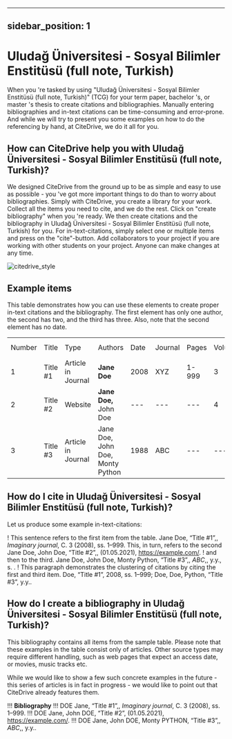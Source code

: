
---
sidebar_position: 1
---

# Uludağ Üniversitesi - Sosyal Bilimler Enstitüsü (full note, Turkish)

When you 're tasked by using "Uludağ Üniversitesi - Sosyal Bilimler Enstitüsü (full note, Turkish)" (TCG) for your term paper, bachelor 's, or master 's thesis to create citations and bibliographies.
Manually entering bibliographies and in-text citations can be time-consuming and error-prone. And while we will try to present you some examples on how to do the referencing by hand, at CiteDrive, we do it all for you.

<!---
## About  Uludağ Üniversitesi - Sosyal Bilimler Enstitüsü (full note, Turkish)

* Title: Uludağ Üniversitesi - Sosyal Bilimler Enstitüsü (full note, Turkish)
* Short Title (Id): TCG)
* Authors: Uludağ Üniversitesi - Sosyal Bilimler Enstitüsü (full note, Turkish)
* Download: Uludağ Üniversitesi - Sosyal Bilimler Enstitüsü (full note, Turkish)
 --->

## How can CiteDrive help you with Uludağ Üniversitesi - Sosyal Bilimler Enstitüsü (full note, Turkish)?

We designed CiteDrive from the ground up to be as simple and easy to use as possible - you 've got more important things to do than to worry about bibliographies. Simply with CiteDrive, you create a library for your work. Collect all the items you need to cite, and we do the rest. Click on "create bibliography" when you 're ready. We then create citations and the bibliography in Uludağ Üniversitesi - Sosyal Bilimler Enstitüsü (full note, Turkish) for you. For in-text-citations, simply select one or multiple items and press on the "cite"-button. Add collaborators to your project if you are working with other students on your project. Anyone can make changes at any time.


![citedrive_style](images/uludag-universitesi--sosyal-bilimler-enstitusu-full-note-turkish.svg "Choose Uludağ Üniversitesi - Sosyal Bilimler Enstitüsü (full note, Turkish) in the CiteDrive App")


## Example items

This table demonstrates how you can use these elements to create proper in-text citations and the bibliography. The first element has only one author, the second has two, and the third has three. Also, note that the second element has no date.


<table>
  <tr>
   <td>Number
   </td>
   <td>Title
   </td>
   <td>Type
   </td>
   <td>Authors
   </td>
   <td>Date
   </td>
   <td>Journal
   </td>
   <td>Pages
   </td>
   <td>Volume
   </td>
   <td>Issue
   </td>
   <td>Access Date
   </td>
  </tr>
  <tr>
   <td>1
   </td>
   <td>Title #1
   </td>
   <td>Article in Journal
   </td>
   <td><strong>Jane Doe</strong>
   </td>
   <td>2008
   </td>
   <td>XYZ
   </td>
   <td>1-999
   </td>
   <td>3
   </td>
   <td>2
   </td>
   <td>--
   </td>
  </tr>
  <tr>
   <td>
2
   </td>
   <td>Title #2
   </td>
   <td>Website
   </td>
   <td><strong>Jane Doe, </strong>John Doe
   </td>
   <td>---
   </td>
   <td>---
   </td>
   <td>---
   </td>
   <td>4
   </td>
   <td>---
   </td>
   <td>2020-05-01
   </td>
  </tr>
  <tr>
   <td>3
   </td>
   <td>Title #3
   </td>
   <td>Article in Journal
   </td>
   <td>Jane Doe, John Doe, Monty Python
   </td>
   <td>1988
   </td>
   <td>ABC
   </td>
   <td>---
   </td>
   <td>---
   </td>
   <td>16
   </td>
   <td>---
   </td>
  </tr>
</table>



## How do I cite in  Uludağ Üniversitesi - Sosyal Bilimler Enstitüsü (full note, Turkish)?

Let us produce some example in-text-citations:

! This sentence refers to the first item from the table. Jane Doe, “Title #1”,, <i>Imaginary journal</i>, C. 3 (2008), ss. 1–999. This, in turn, refers to the second Jane Doe, John  Doe, “Title #2”,, (01.05.2021), https://example.com/.
! and then to the third.  Jane Doe, John Doe, Monty Python, “Title #3”,, <i>ABC</i>,, y.y., s. .
! This paragraph demonstrates the clustering of citations by citing the first and third item. Doe, “Title #1”, 2008, ss. 1–999; Doe, Doe, Python, “Title #3”, y.y..



## How do I create a bibliography in Uludağ Üniversitesi - Sosyal Bilimler Enstitüsü (full note, Turkish)?

This bibliography contains all items from the sample table. Please note that these examples in the table consist only of articles. Other source types may require different handling, such as web pages that expect an access date, or movies, music tracks etc.

While we would like to show a few such concrete examples in the future - this series of articles is in fact in progress - we would like to point out that CiteDrive already features them.


!!! **Bibliography**
!!! DOE Jane, “Title #1”,, <i>Imaginary journal</i>, C. 3 (2008), ss. 1–999.
!!! DOE Jane, John  DOE, “Title #2”, (01.05.2021), https://example.com/.
!!! DOE Jane, John DOE, Monty PYTHON, “Title #3”,, <i>ABC</i>,, y.y..


```
        
